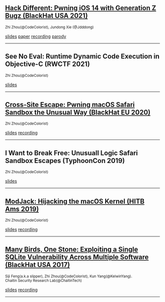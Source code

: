 ## [Hack Different: Pwning iOS 14 with Generation Z Bugz (BlackHat USA 2021)](https://www.blackhat.com/us-21/briefings/schedule/#hack-different-pwning-ios--with-generation-z-bugz-23002)

<small>Zhi Zhou(@CodeColorist), Jundong Xie (@Jdddong)</small>

[slides](https://i.blackhat.com/USA21/Wednesday-Handouts/us-21-Hack-Different-Pwning-IOS-14-With-Generation-Z-Bug.pdf)
[paper](https://i.blackhat.com/USA21/Wednesday-Handouts/us-21-Hack-Different-Pwning-IOS-14-With-Generation-Z-Bug-wp.pdf)
[recording](https://www.youtube.com/watch?v=fLXc5PJdtp0)
[parody](https://codecolor.ist/mistune/)

---

## See No Eval: Runtime Dynamic Code Execution in Objective-C (RWCTF 2021)

<small>Zhi Zhou(@CodeColorist)</small>

[slides](https://speakerdeck.com/chichou/see-no-eval-runtime-dynamic-code-execution-in-objective-c)

---

## [Cross-Site Escape: Pwning macOS Safari Sandbox the Unusual Way (BlackHat EU 2020)](https://www.blackhat.com/eu-20/briefings/schedule/#cross-site-escape-pwning-macos-safari-sandbox-the-unusual-way-21133)

<small>Zhi Zhou(@CodeColorist)</small>

[slides](https://i.blackhat.com/eu-20/Thursday/eu-20-Zhou-Cross-Site-Escape-Pwning-MacOS-Safari-Sandbox-The-Unusual-Way.pdf)
[recording](https://www.youtube.com/watch?v=cBAd1as6grQ)

---

## I Want to Break Free: Unusuall Logic Safari Sandbox Escapes (TyphoonCon 2019)

<small>Zhi Zhou(@CodeColorist)</small>

[slides](https://speakerdeck.com/chichou/i-want-to-break-free-unusual-logic-safari-sandbox-escape)

---

## [ModJack: Hijacking the macOS Kernel (HITB Ams 2019)](https://archive.conference.hitb.org/hitbsecconf2019ams/sessions/modjack-hijacking-the-macos-kernel/)

<small>Zhi Zhou(@CodeColorist)</small>

[slides](https://conference.hitb.org/hitbsecconf2019ams/materials/D2T2%20-%20ModJack%20-%20Hijacking%20the%20MacOS%20Kernel%20-%20Zhi%20Zhou.pdf)
[recording](https://www.youtube.com/watch?v=OVT1DrSiLWQ)

---

## [Many Birds, One Stone: Exploiting a Single SQLite Vulnerability Across Multiple Software (BlackHat USA 2017)](https://www.blackhat.com/us-17/briefings/schedule/#many-birds-one-stone-exploiting-a-single-sqlite-vulnerability-across-multiple-software-7024)

<small>Siji Feng(a.k.a slipper), Zhi Zhou(@CodeColorist), Kun Yang(@KelwinYang). <br />
Chaitin Security Research Lab(@ChaitinTech)</small>

[slides](https://www.blackhat.com/docs/us-17/wednesday/us-17-Feng-Many-Birds-One-Stone-Exploiting-A-Single-SQLite-Vulnerability-Across-Multiple-Software.pdf)
[recording](https://www.youtube.com/watch?v=Kqv8S1BQYwE)

---
